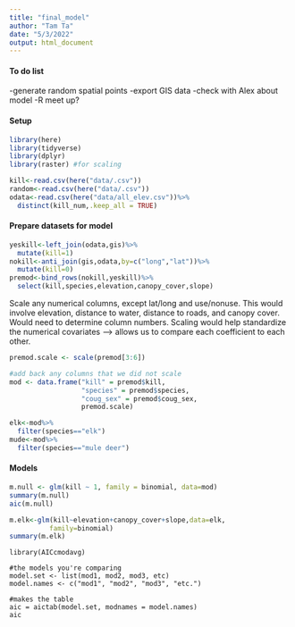 ```yaml
---
title: "final_model"
author: "Tam Ta"
date: "5/3/2022"
output: html_document
---
```

#### To do list
-generate random spatial points
-export GIS data
-check with Alex about model
-R meet up?


#### Setup
```r
library(here)
library(tidyverse)
library(dplyr)
library(raster) #for scaling
```

```r
kill<-read.csv(here("data/.csv"))
random<-read.csv(here("data/.csv"))
odata<-read.csv(here("data/all_elev.csv"))%>%
  distinct(kill_num,.keep_all = TRUE)
```

#### Prepare datasets for model

```r
yeskill<-left_join(odata,gis)%>%
  mutate(kill=1)
nokill<-anti_join(gis,odata,by=c("long","lat"))%>%
  mutate(kill=0)
premod<-bind_rows(nokill,yeskill)%>%
  select(kill,species,elevation,canopy_cover,slope)
```

Scale any numerical columns, except lat/long and use/nonuse. This would involve elevation, distance to water, distance to roads, and canopy cover. Would need to determine column numbers. Scaling would help standardize the numerical covariates --> allows us to compare each coefficient to each other.

```r
premod.scale <- scale(premod[3:6])

#add back any columns that we did not scale
mod <- data.frame("kill" = premod$kill, 
                  "species" = premod$species,
                  "coug_sex" = premod$coug_sex, 
                  premod.scale)
```

```r
elk<-mod%>%
  filter(species=="elk")
mude<-mod%>%
  filter(species=="mule deer")
```

#### Models
```r
m.null <- glm(kill ~ 1, family = binomial, data=mod)
summary(m.null)
aic(m.null)
```

```r
m.elk<-glm(kill~elevation+canopy_cover+slope,data=elk,
          family=binomial)
summary(m.elk)
```

```aic
library(AICcmodavg)

#the models you're comparing
model.set <- list(mod1, mod2, mod3, etc)
model.names <- c("mod1", "mod2", "mod3", "etc.")

#makes the table
aic = aictab(model.set, modnames = model.names)
aic
```
